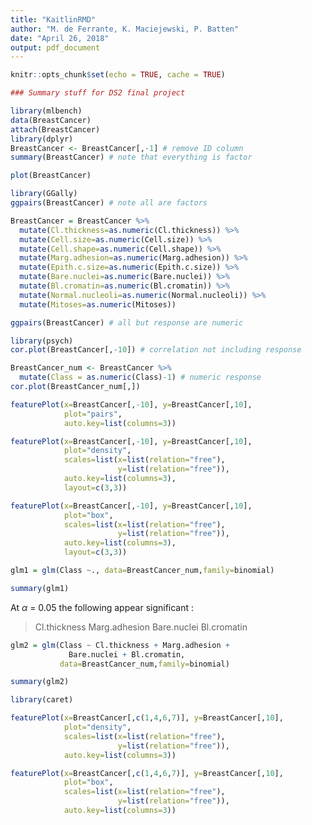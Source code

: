 ```yaml
---
title: "KaitlinRMD"
author: "M. de Ferrante, K. Maciejewski, P. Batten"
date: "April 26, 2018"
output: pdf_document
---
```


```r
knitr::opts_chunk$set(echo = TRUE, cache = TRUE)
```

```r
### Summary stuff for DS2 final project

library(mlbench)
data(BreastCancer)
attach(BreastCancer)
library(dplyr)
BreastCancer <- BreastCancer[,-1] # remove ID column
summary(BreastCancer) # note that everything is factor

plot(BreastCancer)
```

```r
library(GGally)
ggpairs(BreastCancer) # note all are factors
```

```r
BreastCancer = BreastCancer %>% 
  mutate(Cl.thickness=as.numeric(Cl.thickness)) %>% 
  mutate(Cell.size=as.numeric(Cell.size)) %>%  
  mutate(Cell.shape=as.numeric(Cell.shape)) %>%  
  mutate(Marg.adhesion=as.numeric(Marg.adhesion)) %>%  
  mutate(Epith.c.size=as.numeric(Epith.c.size)) %>%  
  mutate(Bare.nuclei=as.numeric(Bare.nuclei)) %>%  
  mutate(Bl.cromatin=as.numeric(Bl.cromatin)) %>%  
  mutate(Normal.nucleoli=as.numeric(Normal.nucleoli)) %>%  
  mutate(Mitoses=as.numeric(Mitoses))

ggpairs(BreastCancer) # all but response are numeric
```

```r
library(psych)
cor.plot(BreastCancer[,-10]) # correlation not including response
```

```r
BreastCancer_num <- BreastCancer %>% 
  mutate(Class = as.numeric(Class)-1) # numeric response
cor.plot(BreastCancer_num[,])
```

```r
featurePlot(x=BreastCancer[,-10], y=BreastCancer[,10], 
            plot="pairs", 
            auto.key=list(columns=3))

featurePlot(x=BreastCancer[,-10], y=BreastCancer[,10], 
            plot="density", 
            scales=list(x=list(relation="free"), 
                        y=list(relation="free")), 
            auto.key=list(columns=3),
            layout=c(3,3))

featurePlot(x=BreastCancer[,-10], y=BreastCancer[,10], 
            plot="box", 
            scales=list(x=list(relation="free"), 
                        y=list(relation="free")), 
            auto.key=list(columns=3),
            layout=c(3,3))
```


```r
glm1 = glm(Class ~., data=BreastCancer_num,family=binomial)

summary(glm1)
```

At $\alpha$ = 0.05 the following appear significant :

> Cl.thickness
> Marg.adhesion
> Bare.nuclei
> Bl.cromatin

```r
glm2 = glm(Class ~ Cl.thickness + Marg.adhesion + 
             Bare.nuclei + Bl.cromatin, 
           data=BreastCancer_num,family=binomial)

summary(glm2)
```

```r
library(caret)

featurePlot(x=BreastCancer[,c(1,4,6,7)], y=BreastCancer[,10], 
            plot="density", 
            scales=list(x=list(relation="free"), 
                        y=list(relation="free")), 
            auto.key=list(columns=3))

featurePlot(x=BreastCancer[,c(1,4,6,7)], y=BreastCancer[,10], 
            plot="box", 
            scales=list(x=list(relation="free"), 
                        y=list(relation="free")), 
            auto.key=list(columns=3))
```

